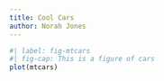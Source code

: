 ```yaml
---
title: Cool Cars
author: Norah Jones
---
```



```r
#| label: fig-mtcars
#| fig-cap: This is a figure of cars
plot(mtcars)
```

